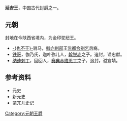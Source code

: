 '''延安王'''，中国古代封爵之一。
==元朝==
封地在今陕西省境内，为金印驼纽王。
*[[也不干_(延安王)|-{也不干}-]]驸马，[[斡亦剌部|斡亦剌部]]王[[忽都合别乞|忽都合别乞]]后裔。
*[[铁哥|铁哥]]，伽乃氏，迦叶弥儿人，[[斡脱赤|斡脱赤]]之子。追封，谥忠献。
*[[纳速剌丁|纳速剌丁]]，回回人，[[赛典赤赡思丁|赛典赤赡思丁]]之子，追封，谥宣靖。

==参考资料==
*元史
*新元史
*蒙兀儿史记

{{元朝藩王}}
{{Disambiguation|Cat=三字中国王爵消歧义}}
[[Category:元朝王爵|Category:元朝王爵]]